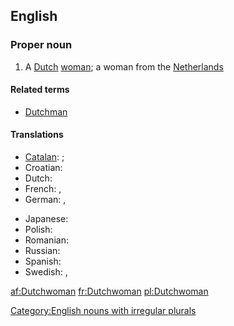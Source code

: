==English==

===Proper noun===
{{en-proper noun|Dutchwomen}}

# A [[Dutch]] [[woman]]; a woman from the [[Netherlands]]

====Related terms====
* [[Dutchman]]

====Translations====
{{trans-top|a Dutch woman}}
* [[Catalan]]: {{t-|ca|neerlandesa|f}}; {{qualifier|dated}} {{t-|ca|holandesa|f}}
* Croatian: {{t-|hr|Nizozemka|f|alt=Nizòzēmka}}
* Dutch: {{t+|nl|Nederlandse|f}}
* French: {{t+|fr|Néerlandaise|f}}, {{t-|fr|Hollandaise|f}}
* German: {{t+|de|Niederländerin|f}}, {{t|de|Holländerin|f}}
{{trans-mid}}
* Japanese: {{t|ja|オランダ人|tr=Orandajin|sc=Jpan}}
* Polish: {{t+|pl|Holenderka|f}}
* Romanian: {{t+|ro|olandeză|f}}
* Russian: {{t-|ru|голландка|f|tr=gollándka}}
* Spanish: {{t-|es|holandesa|f}}
* Swedish: {{t+|sv|nederländska}}, {{t+|sv|holländska}}
{{trans-bottom}}

[[Category:English nouns with irregular plurals]]

[[af:Dutchwoman]]
[[fr:Dutchwoman]]
[[pl:Dutchwoman]]
